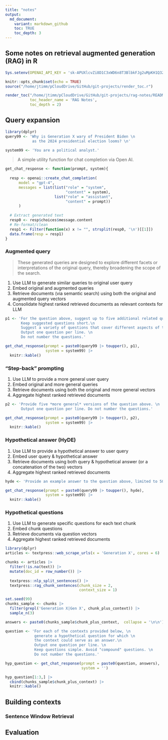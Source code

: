 ```yaml
---
title: "notes"
output:
  md_document:
    variant: markdown_github
    toc: TRUE
    toc_depth: 3
---
```



## Some notes on retrieval augmented generation (RAG) in R

```r
Sys.setenv(OPENAI_API_KEY = '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')
```


```r
knitr::opts_chunk$set(echo = TRUE)
source("/home/jtimm/pCloudDrive/GitHub/git-projects/render_toc.r")
```



```r
render_toc("/home/jtimm/pCloudDrive/GitHub/git-projects/rag-notes/README.Rmd", 
           toc_header_name = 'RAG Notes',
           toc_depth = 2)
```


## Query expansion

```r
library(dplyr)
query99 <- 'Why is Generation X wary of President Biden \n
            as the 2024 presidential election looms? \n'

system99 <- 'You are a political analyst.'
```


> A simple utility function for chat completion via Open AI.

```r
get_chat_response <- function(prompt, system){
  
  resp <- openai::create_chat_completion(
      model = "gpt-4",
      messages = list(list("role" = "system", 
                           "content" = system),
                      list("role" = "assistant", 
                           "content" = prompt)) 
      )
  
  # Extract generated text
  resp0 <- resp$choices$message.content
  # Re-format/clean
  resp1 <- Filter(function(x) x != "", strsplit(resp0, '\n')[[1]])
  data.frame(resp = resp1)
}
```



### Augmented query

> These generated queries are designed to explore different facets or interpretations of the original query, thereby broadening the scope of the search.

1. Use LLM to generate similar queries to original user query
2. Embed original and augmented queries
3. Retrieve documents (via semantic search) using both the original and augmented query vectors
4. Consolidate highest ranked retrieved documents as relevant contexts for LLM


```r
p1 <- 'For the question above, suggest up to five additional related questions.\n
       Keep suggested questions short.\n
       Suggest a variety of questions that cover different aspects of the topic.\n 
       Output one question per line. \n
       Do not number the questions.'

get_chat_response(prompt = paste0(query99 |> toupper(), p1),
                  system = system99) |> 
  knitr::kable()
```




### "Step-back" prompting

1. Use LLM to provide a more general user query
2. Embed original and more general queries
3. Retrieve documents using both the original and more general vectors
4. Aggregate highest ranked retrieved documents


```r
p2 <- 'Provide five *more general* versions of the question above. \n
       Output one question per line. Do not number the questions.'

get_chat_response(prompt = paste0(query99 |> toupper(), p2),
                  system = system99) |> 
  knitr::kable()
```



### Hypothetical answer (HyDE)

1. Use LLM to provide a hypothetical answer to user query
2. Embed user query & hypothetical answer
3. Retrieve documents using both query & hypothetical answer (or a concatenation of the two) vectors
4. Aggregate highest ranked retrieved documents

```r
hyde <- 'Provide an example answer to the question above, limited to 50 words: \n\n'

get_chat_response(prompt = paste0(query99 |> toupper(), hyde), 
                  system = system99) |> 
  knitr::kable()
```



### Hypothetical questions

1. Use LLM to generate specific questions for each text chunk
2. Embed chunk questions
3. Retrieve documents via question vectors
4. Aggregate highest ranked retrieved documents


```r
library(dplyr)
articles <- textpress::web_scrape_urls(x = 'Generation X', cores = 6)

chunks <- articles |>
  filter(!is.na(text)) |>
  mutate(doc_id = row_number()) |>
  
  textpress::nlp_split_sentences() |>
  textpress::rag_chunk_sentences(chunk_size = 2, 
                                 context_size = 1)
```




```r
set.seed(99)
chunks_sample <- chunks |>
  filter(grepl('Generation X|Gen X', chunk_plus_context)) |>
  sample_n(3)

answers <- paste0(chunks_sample$chunk_plus_context,  collapse = '\n\n')

question <- 'For each of the contexts provided below, \n
             generate a hypothetical question for which \n
             the context could serve as an answer.\n
             Output one question per line. \n
             Keep questions simple. Avoid "compound" questions. \n
             Do not number the questions.'

hyp_question <- get_chat_response(prompt = paste0(question, answers),
                                  system = '')

hyp_question[1:3,] |> 
  cbind(chunks_sample$chunk_plus_context) |>
  knitr::kable()
```



## Building contexts

### Sentence Window Retrieval



## Evaluation




